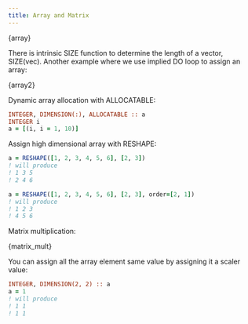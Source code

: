 ```yaml
---
title: Array and Matrix
---
```



<CodeBlock language="fortran" title="src/05_array.f90">{array}</CodeBlock>

There is intrinsic SIZE function to determine the length of a vector, SIZE(vec).
Another example where we use implied DO loop to assign an array:


<CodeBlock language="fortran" title="src/05_array2.f90">{array2}</CodeBlock>

Dynamic array allocation with ALLOCATABLE:
```fortran
INTEGER, DIMENSION(:), ALLOCATABLE :: a
INTEGER i
a = [(i, i = 1, 10)]
```

Assign high dimensional array with RESHAPE:
```fortran
a = RESHAPE([1, 2, 3, 4, 5, 6], [2, 3])
! will produce
! 1 3 5
! 2 4 6

a = RESHAPE([1, 2, 3, 4, 5, 6], [2, 3], order=[2, 1])
! will produce
! 1 2 3
! 4 5 6
```

Matrix multiplication:


<CodeBlock language="fortran" title="src/05_matrix_mult.f90">{matrix_mult}</CodeBlock>

You can assign all the array element same value by assigning it a scaler value:
```fortran
INTEGER, DIMENSION(2, 2) :: a
a = 1
! will produce
! 1 1
! 1 1
```
